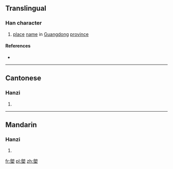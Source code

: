 ==Translingual==

===Han character===
{{Han char|rn=32|rad=土|as=10|sn=13|four=3710<sub>4</sub>|canj=戈月土 (IBG)|ids=⿱[[朗]][[土]]}}

# [[place]] [[name]] in [[Guangdong]] [[province]]

====References====
* {{Han ref|kx=0238.191|hdz=10476.040|uh=5871|ud=22641|bh=DCF1|bd=56561}}

----

==Cantonese==

===Hanzi===
{{yue-hanzi|jyut=|y=long5}}

# {{defn|lang=yue|sort=土10}}

----

==Mandarin==

===Hanzi===
{{cmn-hanzi|pin=[[lǎng]] ([[lang3]])|wg=lang<sup>3</sup>}}

# {{defn|lang=cmn|sort=土10}}

[[fr:塱]]
[[pl:塱]]
[[zh:塱]]